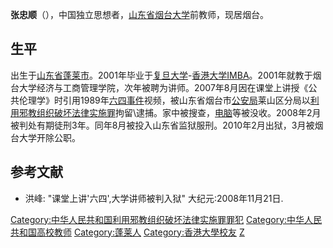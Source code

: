 {{Onesource|time=2020-03-07T01:57:00+00:00}} 
'''张忠顺'''（{{bd|1967年||}}），中国独立思想者，[[山东省|山东省]][[烟台大学|烟台大学]]前教师，现居烟台。

==生平==
出生于[[山东省|山东省]][[蓬莱市|蓬莱市]]。2001年毕业于[[复旦大学|复旦大学]]-[[香港大学|香港大学]]IMBA。2001年就教于烟台大学经济与工商管理学院，次年被聘为讲师。2007年8月因在课堂上讲授《公共伦理学》时引用1989年[[六四事件|六四事件]]视频，被山东省烟台市[[公安局|公安局]]莱山区分局以[[利用邪教组织破坏法律实施罪|利用邪教组织破坏法律实施罪]]拘留\逮捕。家中被搜查，[[电脑|电脑]]等被没收。2008年2月被判处有期徒刑3年。同年8月被投入山东省监狱服刑。2010年2月出狱，3月被烟台大学开除公职。

==参考文献==
*洪峰:  "课堂上讲'六四',大学讲师被判入狱"       大纪元:2008年11月21日.

{{Authority control}}
{{DEFAULTSORT:Z}}
[[Category:中华人民共和国利用邪教组织破坏法律实施罪罪犯|Category:中华人民共和国利用邪教组织破坏法律实施罪罪犯]]
[[Category:中华人民共和国高校教师|Category:中华人民共和国高校教师]]
[[Category:蓬莱人|Category:蓬莱人]]
[[Category:香港大學校友|Category:香港大學校友]]
[[Category:张姓|Z]]